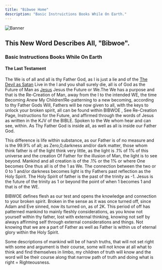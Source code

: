 ```yaml
---
title: "Bibwoe Home"
description: "Basic Instruictions Books While On Earth."
---
```


![Banner](./bg-banner.jpg)

## This New Word Describes All, "Bibwoe".

### Basic Instructions Books While On Earth

#### The Last Testament

The We is of all and all is thy Father God, as I is just a lie and of the [The Devil as Satan](https://bibwoe.com/posts/1999-11-15-post-devil-satan)
Live in the I and you shall surely die, all is of God as the Future of Man as [Jesus](https://bibwoe.com/definitions#Jesus)
Jesus the Future or We.The We has a purpose and that is the Re-Creation of Man, away from the I to the intended WE, the time Becoming Anew My Children!Re-patterning to a new becoming, according to thy Father Gods Will, Fathers will be now given to all, with the keys to unlock your broken spirit, all can be found within BIBWOE , See Re-Creation Page, Instructions for the Future, and affirmed through the words of Jesus as written in the KJV of the BIBLE. Spoken to the We whom hear and can see, within. As Thy Father God is inside all, as well as all is inside our Father God.

This difference is life within substance, as our Father is of no measure and is the 99.9% of all; as Zero,0,darkness and/or dark matter, those whom think father is of the light think very little, as the light is .1% of 1% of this universe and the creation Of Father for the illusion of Man, the light is to see beyond. Mankind and all creation is of the .1% or the 1% or where One becomes One thus all is of the 1 as We. The connection between the two or 0 to 1 and/or darkness becomes light is thy Fathers past reflection as the Holy Spirit. The Holy Spirit of father is the past of the trinity as -1. Jesus is the future of the trinity as 1 or beyond the point of when 1 becomes 1 and that is of the WE.

BIBWOE defines flesh as our test and opens the knowledge and connection to your broken spirit.
Broken in the sense as it was once turned off, since Adam and Eve sinned, now its turned on, as of 2K. This period of off has patterned mankind to mainly fleshly considerations, as you know not yourself within thy father, lost with external thinking, knowing not self by always affirming self through external considerations and things. Not knowing that we are a part of Father as well as Father is within us of eternal glory within the Holy Spirit.

Some descriptions of mankind will be of harsh truths, that will not set right with some and argument is their course, some will not know at all what to think and find themselves in limbo, my children of truth will know and the word will be their course along that narrow path of truth and doing what is right = Righteousness.
